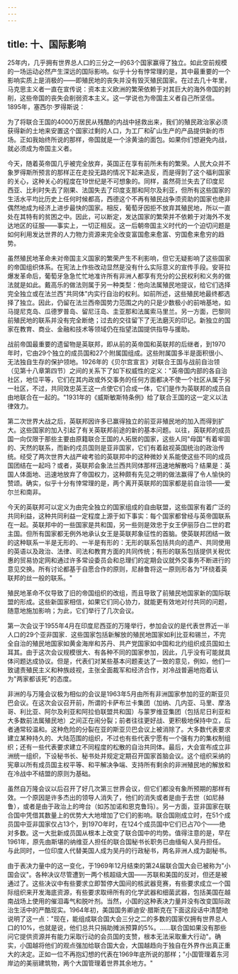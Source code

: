 ```yaml
---
---
---
```

title: 十、国际影响
---



25年内，几乎拥有世界总人口的三分之一的63个国家赢得了独立。如此空前规模的一场运动必然产生深远的国际影响。似乎十分有悖常理的是，其中最重要的一个影响实质上是消极的——即殖民地的丧失并没有毁灭殖民国家。在过去几十年里，马克思主义者一直在宣传说：资本主义欧洲的繁荣依赖于对其巨大的海外帝国的剥削，这些帝国的丧失会削弱资本主义。这一学说也为帝国主义者自己所坚信。1895年，塞西尔·罗得斯说：

为了将联合王国的4000万居民从残酷的内战中拯救出来，我们的殖民政治家必须获得新的土地来安置这个国家过剩的人口，为工厂和矿山生产的产品提供新的市场。正如我始终所说的那样，帝国就是一个涂黄油的面包。如果你们想避免内战，就必须成为帝国主义者。

今天，随着英帝国几乎被完全放弃，英国正在享有前所未有的繁荣。人民大众并不象罗得斯所预言的那样正在走投无路的情况下起来造反，而是得到了这个福利国家的关心，这种关心的程度在19世纪是不可想象的。同样，虽然荷兰失去了印度尼西亚、比利时失去了刚果、法国失去了印度支那和阿尔及利亚，但所有这些国家的生活水平均比历史上任何时候都高，西德这个不再有殖民战争须资助的国家也绝非偶然地成为经济上进步最快的国家。相反，葡萄牙因拒不放弃其殖民地，所以一直处在其特有的贫困之中。因此，可以断定，发达国家的繁荣并不依赖于对海外不发达地区的征服——事实上，一切正相反。这一后朝帝国主义时代的一个迫切问题是如何利用发达世界的人力物力资源来完全改变富国愈来愈富、穷国愈来愈穷的趋势。

虽然殖民地革命未对帝国主义国家的繁荣产生不利影响，但它无疑影响了这些国家的帝国组织体系。在宪法上作些改动显然是没有什么实际意义的宣传手段。安哥拉爆发革命后，葡萄牙急急忙忙地准许所有非洲人都享有充分的公民权利和义务的做法就是如此。戴高乐的做法则属于另一种类型：他向法属殖民地提议，给它们选择完全独立或在法兰西"共同体"内实行自治的权利。如前所述，这些殖民地最终都选择了独立。因此，仍留在法兰西帝国势力范围之内的只是少数极小的前哨基地，如马提尼克岛、瓜德罗普岛、留尼汪岛、圭亚那和法属索马里兰。另一方面，巴黎同前殖民地的联系并没有完全断绝；过去的交往留下了无法磨灭的印记。新独立的国家在教育、商业、金融和技术等领域仍在指望法国提供指导与援助。

战前帝国最重要的遗留物是英联邦，即从前的英帝国和英联邦的后继者，到1970年时，它由29个独立的成员国和27个附属国组成。这些附属国多半是面积很小、无法独自生存的保护领地。1926年的《贝尔宫宣言》对联合王国与战前自治领（见第十八章第四节）之间的关系下了如下权威性的定义："英帝国内部的各自治社区，地位平等，它们在其内政或外交事务的任何方面都决不使一个社区从属于另一社区，不过，共同效忠英王这一点使它们合成一体，它们是作为英联邦的成员自由地联合在一起的。"1931年的《威斯敏斯特条例》给了联合王国的这一定义以法律效力。

第二次世界大战之后，英联邦因许多已赢得独立的前亚非殖民地的加入而得到扩大。这些国家的加入引起了有关英联邦前途的新的基本问题。以往，英联邦的成员国一向仅限于那些主要由原籍联合王国的人拓居的国家，这些人同"母国"有着牢固的、天然的联系，而新的戍员国则是亚非国家，它们有着敌视英国统治的政治传统。经受了两次世界大战严峻考验的英联邦中的这种微妙关系能使这些不同的成员国团结在一起吗？或者，英联邦会象法兰西共同体那样迅速地解散吗？结果是：英国人体面地、迅速地放弃了帝国权力，这种颇有先见之明的做法赢得了令人愉快的赞颂。确实，似乎十分有悻常理的是，两个离开英联邦的国家都是前自治领——爱尔兰和南非。

今天的英联邦可以定义为由完全独立的国家组成的自由联盟，这些国家有着广泛的共同利益，这种共同利益一定程度上源于如下事实：每个国家都曾经与英帝国联系在一起。英联邦中的一些国家是共和国，另一些则是效忠于女王伊丽莎白二世的君主国。但所有国家都无例外地承认女王是英联邦象征性的首脑。使英联邦团结一致的这种联系一半是无形的、一半是有形的：无形的联系包括共向的遗产、共同使用的英语以及政治、法律、司法和教育方面的共同传统；有形的联系包括提供关税优惠的贸易协定网和通过许多常设委员会和总理们的定期会议就外交事务不断进行的意见交换。所有讨论都基于自愿合作的原则，尼赫鲁将这一原则形各为"环绕着英联邦的丝一般的联系。"

殖民地革命不仅导致了旧的帝国组织的改组，而且导致了前殖民地国家新的国际联盟的形成。这些新国家相信，如果它们同心协力，就能更有效地对付共同的问题，随意地施加影响；为此，它们举行了几次会议。

第一次会议于1955年4月在印度尼西亚的万隆举行，参加会议的是代表世界近一半人口的29个亚非国家．这些国家包括新解放的殖民地国家如利比亚和锡兰，不完全自治的殖民地国家如黄金海岸和苏丹、共产党国家如中国和北约组织成员国如土耳其。由于这次会议规模很大、有各种不同的国家参加，因此，几乎没有可能就具体问题达成协议。但是，代表们对某些基本问题麦达了一致的意见，例如，他们一致谴责殖民主义和种族歧视，主张全面裁军和经济合作，对冷战普遍地抱着认为"两家都该死"的态度。

非洲的与万隆会议极为相似的会议是1963年5月由所有非洲国家参加的亚的斯亚贝巴会议。在这次会议召开前，所谓的卡萨布兰卡集团（加纳、几内亚、马里、摩洛哥、利比亚、阿尔及利亚和阿拉伯联盟共和国）与蒙罗维亚集团（包括尼日利亚和大多数前法属殖民地）之间正在闹分裂；前者往往更好战、更积极地保持中立，后者通常较温和。这种危险的分裂在亚的斯亚贝巴会议上被消除了。大多数代表要求建立某种持久的、大陆范围的组织，不过也有些代表宁愿有一个强有力的集权制组织；还有一些代表要求建立不同程度的松散的自治共同体。最后，大会宣布成立非洲统一组织，下设秘书长、秘书处并规定定期召开国家首脑会议。这个组织采纳的宪章以所有成员国主权平等、和平解决争端、支持所有剩余的非洲殖民地的解放和在冷战中不结盟的原则为基础。

虽然自万隆会议以后召开了好几次第三世界会议，但它们都没有象所预期的那样有效。一个原因是许多杰出的领导人消失了，他们的消失或者是由于去世（如尼赫鲁），或者是由于政治上的垮台（如苏加诺和恩克鲁玛）。另一方面，亚非国家在联合国中凭借其数量上的优势大大地增加了它们的影响。联合国刚成立时，在51个成员国中亚非国家仅占13个，到197O年时，在124个成员国中它们已占70个——绝对多数。这一大批新成员国从根本上改变了联合国中的均势。值得注意的是，早在1961年，原先由斯堪的纳维亚人担任的联合国秘书长职务已由缅甸人吴丹担任。与此同时，一位印度人代替美国人成为吴丹的行政秘书，两名非洲人成为副秘书。

由于表决力量中的这一变化，于1969年12月结束的第24届联合国大会已被称为"小国会议"。各种决议尽管遭到一两个核超级大国——苏联和美国的反对，但还是被通过了。这些决议中有些要求立即暂停大国间的核武器竞赛，有些要求成立一个国际组织来开发海底资源，有些要求取缔所有的化学武器和细菌武器，包括美国在越南战场上使用的催泪毒气和脱叶剂。当然，小国的这种表决力量并没有改变国际政治生活中的严酷现实。1964年初，美国国务卿迪安·腊斯克在下面这段话中清楚地说明了这一点："现在，能组成联合国大会三分之二的多数的国家仅拥有世界总人口的10%，也就是说，他们总共只捐助摊派预算的5%。……联合国如果没有那些问它提供资源并有能力采取行动的会员国的支赞，根本无法采取重大行动"。确实，小国越将他们的观点强加给联合国大会，大国越趋向于独自在外界作出真正重大的决定。正如一位不再抱幻想的代表在1969年底所说的那样；"小国管理着东河岸边的美丽建筑物，两个大国管理着世界其余地方。"